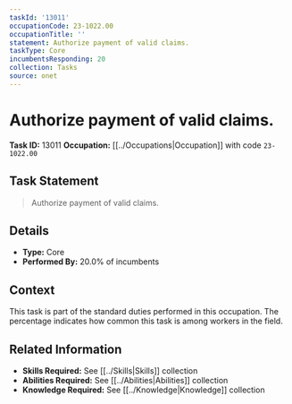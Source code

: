 ```yaml
---
taskId: '13011'
occupationCode: 23-1022.00
occupationTitle: ''
statement: Authorize payment of valid claims.
taskType: Core
incumbentsResponding: 20
collection: Tasks
source: onet
---
```

# Authorize payment of valid claims.

**Task ID:** 13011
**Occupation:** [[../Occupations|Occupation]] with code `23-1022.00`

## Task Statement

> Authorize payment of valid claims.

## Details

- **Type:** Core
- **Performed By:** 20.0% of incumbents

## Context

This task is part of the standard duties performed in this occupation. The percentage indicates how common this task is among workers in the field.

## Related Information

- **Skills Required:** See [[../Skills|Skills]] collection
- **Abilities Required:** See [[../Abilities|Abilities]] collection
- **Knowledge Required:** See [[../Knowledge|Knowledge]] collection
